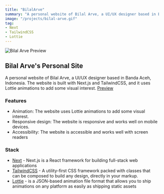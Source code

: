 ```yaml
---
title: "BilalArve"
summary: "A personal website of Bilal Arve, a UI/UX designer based in Banda Aceh, Indonesia. The website is built with Next.js and TailwindCSS, and it uses Lottie animations to add some visual interest."
image: "/projects/bilal-arve.gif"
tag: 
- Next
- TailwindCSS
- Lottie
---
```


![Bilal Arve Preview](/projects/bilal-arve.gif)

## Bilal Arve's Personal Site
A personal website of Bilal Arve, a UI/UX designer based in Banda Aceh, Indonesia. The website is built with Next.js and TailwindCSS, and it uses Lottie animations to add some visual interest.
[Preview](https://www.bilalarve.com/)


### Features
- Animation: The website uses Lottie animations to add some visual interest.
- Responsive design: The website is responsive and works well on mobile devices.
- Accessibility: The website is accessible and works well with screen readers

### Stack
- [Next](https://nextjs.org) - Next.js is a React framework for building full-stack web applications
- [TailwindCSS](https://tailwindcss.com) - A utility-first CSS framework packed with classes that can be composed to build any design, directly in your markup.
- [Lottie](https://lottiefiles.com/) - is a JSON-based animation file format that allows you to ship animations on any platform as easily as shipping static assets
